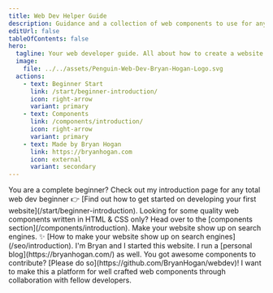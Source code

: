 ```yaml
---
title: Web Dev Helper Guide
description: Guidance and a collection of web components to use for any web development project.
editUrl: false
tableOfContents: false
hero:
  tagline: Your web developer guide. All about how to create a website. HTML & CSS only components included
  image:
    file: ../../assets/Penguin-Web-Dev-Bryan-Hogan-Logo.svg
  actions:
    - text: Beginner Start
      link: /start/beginner-introduction/
      icon: right-arrow
      variant: primary
    - text: Components
      link: /components/introduction/
      icon: right-arrow
      variant: primary
    - text: Made by Bryan Hogan
      link: https://bryanhogan.com
      icon: external
      variant: secondary
---
```



<CardGrid>
	<Card title="Web Dev Beginner Help" icon="rocket">
    You are a complete beginner?  
    Check out my introduction page for any total web dev beginner 👉 [Find out how to get started on developing your first website](/start/beginner-introduction).
	</Card>
  <Card title="Basic Web Components" icon="external">
    Looking for some quality web components written in HTML & CSS only? Head over to the [components section](/components/introduction).
	</Card>
	<Card title="Understand SEO" icon="star">
    Make your website show up on search engines. ✨ [How to make your website show up on search engines](/seo/introduction).
	</Card>
	<Card title="About Me & You" icon="puzzle">
    I'm Bryan and I started this website. I run a [personal blog](https://bryanhogan.com/) as well.  
    You got awesome components to contribute? [Please do so](https://github.com/BryanHogan/webdev)! I want to make this a platform for well crafted web components through collaboration with fellow developers.
	</Card>
</CardGrid>
